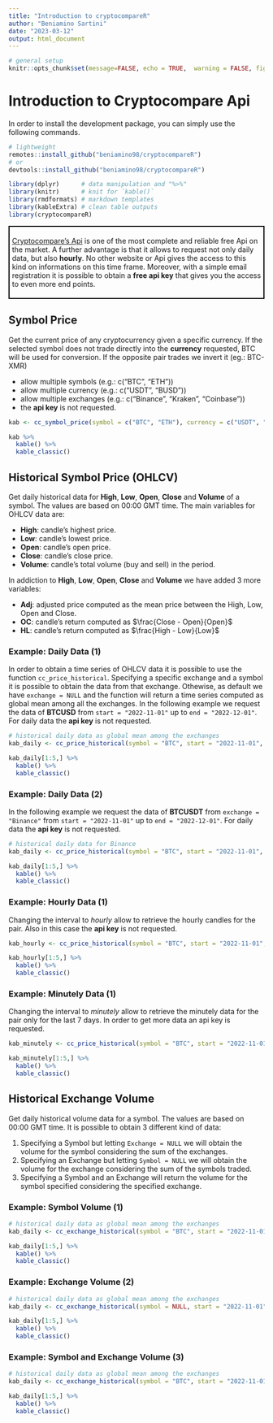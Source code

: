 ```yaml
---
title: "Introduction to cryptocompareR"
author: "Beniamino Sartini"
date: "2023-03-12"
output: html_document
---
```


```r
# general setup 
knitr::opts_chunk$set(message=FALSE, echo = TRUE,  warning = FALSE, fig.align = "center", fig.pos = "H")
```

# Introduction to Cryptocompare Api

In order to install the development package, you can simply use the following commands.

```r

# lightweight
remotes::install_github("beniamino98/cryptocompareR")
# or
devtools::install_github("beniamino98/cryptocompareR")
```

```r
library(dplyr)      # data manipulation and "%>%"
library(knitr)      # knit for `kable()`
library(rmdformats) # markdown templates 
library(kableExtra) # clean table outputs 
library(cryptocompareR)
```

<div style="border: 2px solid black; padding: 5px">
<a href="https://www.cryptocompare.com" target="_blank">Cryptocompare's Api</a> is one of the most complete and reliable free Api on the market. A further advantage is that it allows to request not only daily data, but also **hourly**. No other website or Api gives the access to this kind on informations on this time frame. Moreover, with a simple email registration it is possible to obtain a **free api key** that gives you the access to even more end points. 
</div>

## Symbol Price

Get the current price of any cryptocurrency given a specific currency. If the selected symbol does not trade directly into the **currency** requested, BTC will be used for conversion. If the opposite pair trades we invert it (eg.: BTC-XMR)

- allow multiple symbols (e.g.: c("BTC", "ETH"))
- allow multiple currency (e.g.: c("USDT", "BUSD"))
- allow multiple exchanges (e.g.: c("Binance", "Kraken", "Coinbase"))
- the **api key** is not requested. 


```r
kab <- cc_symbol_price(symbol = c("BTC", "ETH"), currency = c("USDT", "BUSD"), exchange = c("Binance", "Kraken", "Coinbase"), api_key = NULL)

kab %>%
  kable() %>%
  kable_classic()
```

## Historical Symbol Price (OHLCV)

Get daily historical data for **High**, **Low**, **Open**, **Close** and **Volume** of a symbol. The values are based on 00:00 GMT time. The main variables for OHLCV data are: 

- **High**: candle's highest price. 
- **Low**: candle's lowest price. 
- **Open**: candle's open price.
- **Close**: candle's close price. 
- **Volume**: candle's total volume (buy and sell) in the period.  

In addiction to **High**, **Low**, **Open**, **Close** and **Volume** we have added 3 more variables: 

- **Adj**: adjusted price computed as the mean price between the High, Low, Open and Close.
- **OC**: candle's return computed as $\frac{Close - Open}{Open}$
- **HL**: candle's return computed as $\frac{High - Low}{Low}$

### Example: Daily Data (1)

In order to obtain a time series of OHLCV data it is possible to use the function `cc_price_historical`. Specifying a specific exchange and a symbol it is possible to obtain the data from that exchange. Othewise, as default we have `exchange = NULL` and the function will return a time series computed as global mean among all the exchanges. 
In the following example we request the data of **BTCUSD** from `start = "2022-11-01"` up to `end = "2022-12-01"`. For daily data the **api key** is not requested.

```r
# historical daily data as global mean among the exchanges 
kab_daily <- cc_price_historical(symbol = "BTC", start = "2022-11-01", end =  "2022-12-01", exchange = NULL, currency = "USD", interval = "daily", api_key = NULL) 

kab_daily[1:5,] %>%
  kable() %>%
  kable_classic()
```

### Example: Daily Data (2)

In the following example we request the data of **BTCUSDT** from `exchange = "Binance"` from `start = "2022-11-01"` up to `end = "2022-12-01"`. For daily data the **api key** is not requested.

```r
# historical daily data for Binance
kab_daily <- cc_price_historical(symbol = "BTC", start = "2022-11-01", end =  "2022-12-01", exchange = "Binance", currency = "USDT", interval = "daily", api_key = NULL) 

kab_daily[1:5,] %>%
  kable() %>%
  kable_classic()
```

### Example: Hourly Data (1)

Changing the interval to *hourly* allow to retrieve the hourly candles for the pair. Also in this case the **api key** is not requested. 

```r

kab_hourly <- cc_price_historical(symbol = "BTC", start = "2022-11-01", end =  "2022-12-01", exchange = NULL, currency = "USD", interval = "hourly", api_key = NULL) 

kab_hourly[1:5,] %>%
  kable() %>%
  kable_classic()
```

### Example: Minutely Data (1)

Changing the interval to *minutely* allow to retrieve the minutely data for the pair only for the last 7 days. In order to get more data an api key is requested.

```r

kab_minutely <- cc_price_historical(symbol = "BTC", start = "2022-11-01", end =  "2022-12-01", exchange = NULL, currency = "USD", interval = "minutely", api_key = NULL) 

kab_minutely[1:5,] %>%
  kable() %>%
  kable_classic()
```


## Historical Exchange Volume

Get daily historical volume data for a symbol. The values are based on 00:00 GMT time. It is possible to obtain 3 different kind of data: 

1. Specifying a Symbol but letting `Exchange = NULL` we will obtain the volume for the symbol considering the sum of the exchanges.
2. Specifying an Exchange but letting `Symbol = NULL` we will obtain the volume for the exchange considering the sum of the symbols traded. 
3. Specifying a Symbol and an Exchange will return the volume for the symbol specified considering the specified exchange.

### Example: Symbol Volume (1)

```r
# historical daily data as global mean among the exchanges 
kab_daily <- cc_exchange_historical(symbol = "BTC", start = "2022-11-01", end =  "2022-12-01", exchange = NULL, currency = "USD", interval = "daily", api_key = NULL) 

kab_daily[1:5,] %>%
  kable() %>%
  kable_classic()
```

### Example: Exchange Volume (2)

```r
# historical daily data as global mean among the exchanges 
kab_daily <- cc_exchange_historical(symbol = NULL, start = "2022-11-01", end =  "2022-12-01", exchange = "Binance", currency = "USD", interval = "daily", api_key = NULL) 

kab_daily[1:5,] %>%
  kable() %>%
  kable_classic()
```
### Example: Symbol and Exchange Volume (3)

```r

# historical daily data as global mean among the exchanges 
kab_daily <- cc_exchange_historical(symbol = "BTC", start = "2022-11-01", end =  "2022-12-01", exchange = "Binance", currency = "USDT", interval = "daily", api_key = NULL) 

kab_daily[1:5,] %>%
  kable() %>%
  kable_classic()
```
